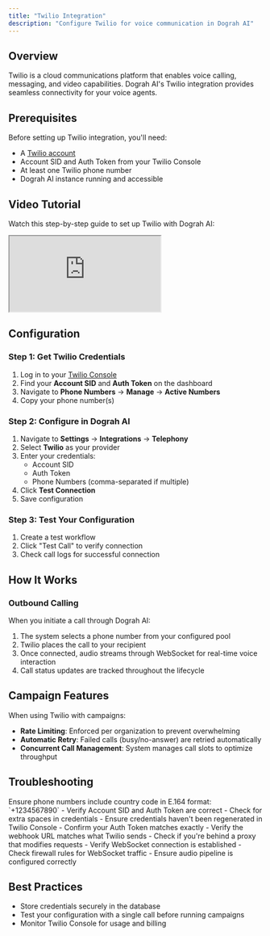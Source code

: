 ```yaml
---
title: "Twilio Integration"
description: "Configure Twilio for voice communication in Dograh AI"
---
```


## Overview

Twilio is a cloud communications platform that enables voice calling, messaging, and video capabilities. Dograh AI's Twilio integration provides seamless connectivity for your voice agents.

## Prerequisites

Before setting up Twilio integration, you'll need:

- A [Twilio account](https://www.twilio.com/try-twilio)
- Account SID and Auth Token from your Twilio Console
- At least one Twilio phone number
- Dograh AI instance running and accessible

## Video Tutorial

Watch this step-by-step guide to set up Twilio with Dograh AI:

<iframe
  className="w-full aspect-video rounded-xl"
  src="https://www.tella.tv/video/cmgbvzkrt00jk0clacu16blm3/embed?b=1&title=1&a=1&loop=0&t=0&muted=0&wt=1"
  title="Dograh Twilio Setup"
  allow="accelerometer; autoplay; clipboard-write; encrypted-media; gyroscope; picture-in-picture"
  allowFullScreen
></iframe>

## Configuration

### Step 1: Get Twilio Credentials

1. Log in to your [Twilio Console](https://console.twilio.com/)
2. Find your **Account SID** and **Auth Token** on the dashboard
3. Navigate to **Phone Numbers** → **Manage** → **Active Numbers**
4. Copy your phone number(s)

### Step 2: Configure in Dograh AI

1. Navigate to **Settings** → **Integrations** → **Telephony**
2. Select **Twilio** as your provider
3. Enter your credentials:
   - Account SID
   - Auth Token
   - Phone Numbers (comma-separated if multiple)
4. Click **Test Connection**
5. Save configuration

### Step 3: Test Your Configuration

1. Create a test workflow
2. Click "Test Call" to verify connection
3. Check call logs for successful connection

## How It Works

### Outbound Calling
When you initiate a call through Dograh AI:
1. The system selects a phone number from your configured pool
2. Twilio places the call to your recipient
3. Once connected, audio streams through WebSocket for real-time voice interaction
4. Call status updates are tracked throughout the lifecycle


## Campaign Features

When using Twilio with campaigns:
- **Rate Limiting**: Enforced per organization to prevent overwhelming
- **Automatic Retry**: Failed calls (busy/no-answer) are retried automatically
- **Concurrent Call Management**: System manages call slots to optimize throughput

## Troubleshooting

<AccordionGroup>
  <Accordion title="Invalid phone number error">
    Ensure phone numbers include country code in E.164 format: `+1234567890`
  </Accordion>
  
  <Accordion title="Authentication failed">
    - Verify Account SID and Auth Token are correct
    - Check for extra spaces in credentials
    - Ensure credentials haven't been regenerated in Twilio Console
  </Accordion>
  
  <Accordion title="Webhook signature validation failing">
    - Confirm your Auth Token matches exactly
    - Verify the webhook URL matches what Twilio sends
    - Check if you're behind a proxy that modifies requests
  </Accordion>
  
  <Accordion title="No audio on calls">
    - Verify WebSocket connection is established
    - Check firewall rules for WebSocket traffic
    - Ensure audio pipeline is configured correctly
  </Accordion>
</AccordionGroup>

## Best Practices

- Store credentials securely in the database
- Test your configuration with a single call before running campaigns
- Monitor Twilio Console for usage and billing